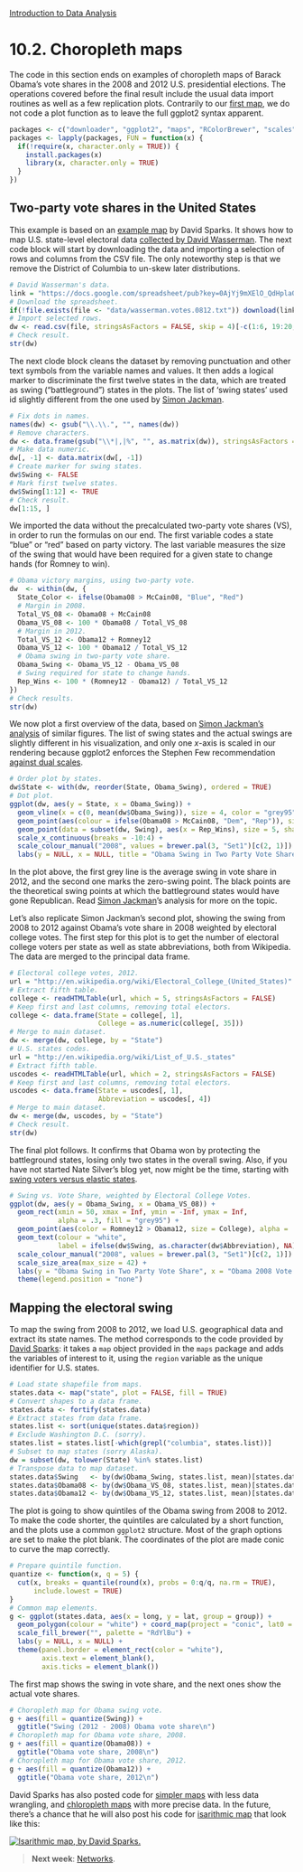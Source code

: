 <style>@import url(style.css);</style>
[Introduction to Data Analysis](index.html "Course index")

# 10.2. Choropleth maps

The code in this section ends on examples of choropleth maps of Barack Obama's vote shares in the 2008 and 2012 U.S. presidential elections. The operations covered before the final result include the usual data import routines as well as a few replication plots. Contrarily to our [first map][100], we do not code a plot function as to leave the full ggplot2 syntax apparent.

[100]: 100_maps.html

```r
packages <- c("downloader", "ggplot2", "maps", "RColorBrewer", "scales", "XML")
packages <- lapply(packages, FUN = function(x) {
  if(!require(x, character.only = TRUE)) {
    install.packages(x)
    library(x, character.only = TRUE)
  }
})
```

## Two-party vote shares in the United States

This example is based on an [example map][ds] by David Sparks. It shows how to map U.S. state-level electoral data [collected by David Wasserman][dw]. The next code block will start by downloading the data and importing a selection of rows and columns from the CSV file. The only noteworthy step is that we remove the District of Columbia to un-skew later distributions.

[ds]: http://is-r.tumblr.com/post/35200999886/make-your-own-electoral-map
[dw]: https://docs.google.com/spreadsheet/ccc?key=0AjYj9mXElO_QdHpla01oWE1jOFZRbnhJZkZpVFNKeVE#gid=0

```r
# David Wasserman's data.
link = "https://docs.google.com/spreadsheet/pub?key=0AjYj9mXElO_QdHpla01oWE1jOFZRbnhJZkZpVFNKeVE&gid=0&output=csv"
# Download the spreadsheet.
if(!file.exists(file <- "data/wasserman.votes.0812.txt")) download(link, file, mode = "wb")
# Import selected rows.
dw <- read.csv(file, stringsAsFactors = FALSE, skip = 4)[-c(1:6, 19:20, 28), -c(4, 7:8)]
# Check result.
str(dw)
```

The next clode block cleans the dataset by removing punctuation and other text symbols from the variable names and values. It then adds a logical marker to discriminate the first twelve states in the data, which are treated as swing ("battleground") states in the plots. The list of 'swing states' used id slightly different from the one used by [Simon Jackman][sj].

```r
# Fix dots in names.
names(dw) <- gsub("\\.\\.", "", names(dw))
# Remove characters.
dw <- data.frame(gsub("\\*|,|%", "", as.matrix(dw)), stringsAsFactors = FALSE)
# Make data numeric.
dw[, -1] <- data.matrix(dw[, -1])
# Create marker for swing states.
dw$Swing <- FALSE
# Mark first twelve states.
dw$Swing[1:12] <- TRUE
# Check result.
dw[1:15, ]
```

We imported the data without the precalculated two-party vote shares (VS), in order to run the formulas on our end. The first variable codes a state "blue" or "red" based on party victory. The last variable measures the size of the swing that would have been required for a given state to change hands (for Romney to win).

```r
# Obama victory margins, using two-party vote.
dw  <- within(dw, {
  State_Color <- ifelse(Obama08 > McCain08, "Blue", "Red")
  # Margin in 2008.
  Total_VS_08 <- Obama08 + McCain08
  Obama_VS_08 <- 100 * Obama08 / Total_VS_08
  # Margin in 2012.
  Total_VS_12 <- Obama12 + Romney12
  Obama_VS_12 <- 100 * Obama12 / Total_VS_12
  # Obama swing in two-party vote share.
  Obama_Swing <- Obama_VS_12 - Obama_VS_08
  # Swing required for state to change hands.
  Rep_Wins <- 100 * (Romney12 - Obama12) / Total_VS_12
})
# Check results.
str(dw)
```

We now plot a first overview of the data, based on [Simon Jackman's analysis][sj] of similar figures. The list of swing states and the actual swings are slightly different in his visualization, and only one $x$-axis is scaled in our rendering because ggplot2 enforces the Stephen Few recommendation [against dual scales][sf].

[sj]: http://jackman.stanford.edu/blog/?p=2620
[sf]: http://www.perceptualedge.com/articles/visual_business_intelligence/dual-scaled_axes.pdf

```r
# Order plot by states.
dw$State <- with(dw, reorder(State, Obama_Swing), ordered = TRUE)
# Dot plot.
ggplot(dw, aes(y = State, x = Obama_Swing)) +
  geom_vline(x = c(0, mean(dw$Obama_Swing)), size = 4, color = "grey95") +
  geom_point(aes(colour = ifelse(Obama08 > McCain08, "Dem", "Rep")), size = 5) +
  geom_point(data = subset(dw, Swing), aes(x = Rep_Wins), size = 5, shape = 1) +
  scale_x_continuous(breaks = -10:4) +
  scale_colour_manual("2008", values = brewer.pal(3, "Set1")[c(2, 1)]) +
  labs(y = NULL, x = NULL, title = "Obama Swing in Two Party Vote Share\n")
```

In the plot above, the first grey line is the average swing in vote share in 2012, and the second one marks the zero-swing point. The black points are the theoretical swing points at which the battleground states would have gone Republican. Read [Simon Jackman][sj]'s analysis for more on the topic.

Let's also replicate Simon Jackman's second plot, showing the swing from 2008 to 2012 against Obama's vote share in 2008 weighted by electoral college votes. The first step for this plot is to get the number of electoral college voters per state as well as state abbreviations, both from Wikipedia. The data are merged to the principal data frame.

```r
# Electoral college votes, 2012.
url = "http://en.wikipedia.org/wiki/Electoral_College_(United_States)"
# Extract fifth table.
college <- readHTMLTable(url, which = 5, stringsAsFactors = FALSE)
# Keep first and last columns, removing total electors.
college <- data.frame(State = college[, 1], 
                      College = as.numeric(college[, 35]))
# Merge to main dataset.
dw <- merge(dw, college, by = "State")
# U.S. states codes.
url = "http://en.wikipedia.org/wiki/List_of_U.S._states"
# Extract fifth table.
uscodes <- readHTMLTable(url, which = 2, stringsAsFactors = FALSE)
# Keep first and last columns, removing total electors.
uscodes <- data.frame(State = uscodes[, 1],
                      Abbreviation = uscodes[, 4])
# Merge to main dataset.
dw <- merge(dw, uscodes, by = "State")
# Check result.
str(dw)
```

The final plot follows. It confirms that Obama won by protecting the battleground states, losing only two states in the overall swing. Also, if you have not started Nate Silver's blog yet, now might be the time, starting with [swing voters versus elastic states][ns-elastic].

[ns-elastic]: http://fivethirtyeight.blogs.nytimes.com/2012/05/21/swing-voters-and-elastic-states/

```r
# Swing vs. Vote Share, weighted by Electoral College Votes.
ggplot(dw, aes(y = Obama_Swing, x = Obama_VS_08)) +
  geom_rect(xmin = 50, xmax = Inf, ymin = -Inf, ymax = Inf,
            alpha = .3, fill = "grey95") +
  geom_point(aes(color = Romney12 > Obama12, size = College), alpha = .6) +
  geom_text(colour = "white", 
            label = ifelse(dw$Swing, as.character(dw$Abbreviation), NA)) +
  scale_colour_manual("2008", values = brewer.pal(3, "Set1")[c(2, 1)]) +
  scale_size_area(max_size = 42) +
  labs(y = "Obama Swing in Two Party Vote Share", x = "Obama 2008 Vote Share") +
  theme(legend.position = "none")
```

## Mapping the electoral swing

To map the swing from 2008 to 2012, we load U.S. geographical data and extract its state names. The method corresponds to the code provided by [David Sparks][ds]: it takes a `map` object provided in the `maps` package and adds the variables of interest to it, using the `region` variable as the unique identifier for U.S. states.

```r
# Load state shapefile from maps.
states.data <- map("state", plot = FALSE, fill = TRUE)
# Convert shapes to a data frame.
states.data <- fortify(states.data)
# Extract states from data frame.
states.list <- sort(unique(states.data$region))
# Exclude Washington D.C. (sorry).
states.list = states.list[-which(grepl("columbia", states.list))]
# Subset to map states (sorry Alaska).
dw = subset(dw, tolower(State) %in% states.list)
# Transpose data to map dataset.
states.data$Swing   <- by(dw$Obama_Swing, states.list, mean)[states.data$region]
states.data$Obama08 <- by(dw$Obama_VS_08, states.list, mean)[states.data$region]
states.data$Obama12 <- by(dw$Obama_VS_12, states.list, mean)[states.data$region]
```

The plot is going to show quintiles of the Obama swing from 2008 to 2012. To make the code shorter, the quintiles are calculated by a short function, and the plots use a common `ggplot2` structure. Most of the graph options are set to make the plot blank. The coordinates of the plot are made conic to curve the map correctly.

```r
# Prepare quintile function.
quantize <- function(x, q = 5) {
  cut(x, breaks = quantile(round(x), probs = 0:q/q, na.rm = TRUE), 
      include.lowest = TRUE)
}
# Common map elements.
g <- ggplot(states.data, aes(x = long, y = lat, group = group)) +
  geom_polygon(colour = "white") + coord_map(project = "conic", lat0 = 30) +
  scale_fill_brewer("", palette = "RdYlBu") +
  labs(y = NULL, x = NULL) +
  theme(panel.border = element_rect(color = "white"), 
        axis.text = element_blank(),
        axis.ticks = element_blank())
```

The first map shows the swing in vote share, and the next ones show the actual vote shares. 

```r
# Choropleth map for Obama swing vote.
g + aes(fill = quantize(Swing)) + 
  ggtitle("Swing (2012 - 2008) Obama vote share\n")
# Choropleth map for Obama vote share, 2008.
g + aes(fill = quantize(Obama08)) + 
  ggtitle("Obama vote share, 2008\n")
# Choropleth map for Obama vote share, 2012.
g + aes(fill = quantize(Obama12)) + 
  ggtitle("Obama vote share, 2012\n")
```

David Sparks has also posted code for [simpler maps][ds-simplemaps] with less data wrangling, and [chloropleth maps][ds-choropleth] with more precise data. In the future, there's a chance that he will also post his code for [isarithmic map][ds-isarithmic] that look like this:

[ds-simplemaps]: http://is-r.tumblr.com/post/37708137014/us-state-maps-using-map-data
[ds-choropleth]: https://dsparks.wordpress.com/2011/02/21/choropleth-tutorial-and-regression-coefficient-plots/
[ds-isarithmic]: https://dsparks.wordpress.com/2012/07/18/mapping-public-opinion-a-tutorial/

[![Isarithmic map, by David Sparks.](images/cces-2008-family-income-black.png)](images/cces-2008-family-income-black.png)

> __Next week__: [Networks](110_networks.html).
